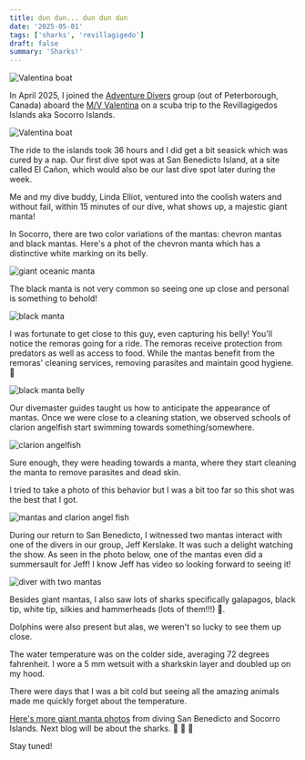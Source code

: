 ```yaml
---
title: dun dun... dun dun dun
date: '2025-05-01'
tags: ['sharks', 'revillagigedo']
draft: false
summary: 'Sharks!'
---
```


<Image
  src="/static/images/socorro-apr2025/linda-waving.jpg"
  width={800}
  height={600}
  alt="Valentina boat"
/>

In April 2025, I joined the [Adventure Divers](https://www.adventuredivers.ca/) group (out of Peterborough, Canada) aboard the [M/V Valentina](https://www.fun-azulfleet.net/fleet_conf/123) on a scuba trip to the Revillagigedos Islands aka Socorro Islands.

<Image
  src="/static/images/socorro-apr2025/valentina.jpg"
  width={800}
  height={600}
  alt="Valentina boat"
/>

The ride to the islands took 36 hours and I did get a bit seasick which was cured by a nap. Our first dive spot was at San Benedicto Island, at a site called El Cañon, which would also be our last dive spot later during the week.

Me and my dive buddy, Linda Elliot, ventured into the coolish waters and without fail, within 15 minutes of our dive, what shows up, a majestic giant manta!

In Socorro, there are two color variations of the mantas: chevron mantas and black mantas. Here's a phot of the chevron manta which has a distinctive white marking on its belly.

<Image
  src="/static/images/socorro-apr2025/manta1.jpg"
  width={800}
  height={500}
  alt="giant oceanic manta"
/>

The black manta is not very common so seeing one up close and personal is something to behold!

<Image
  src="/static/images/socorro-apr2025/black-manta.jpg"
  width={800}
  height={500}
  alt="black manta"
/>

I was fortunate to get close to this guy, even capturing his belly! You'll notice the remoras going for a ride. The remoras receive protection from predators as well as access to food. While the mantas benefit from the remoras' cleaning services, removing parasites and maintain good hygiene. 🤣

<Image
  src="/static/images/socorro-apr2025/black-manta-belly.jpg"
  width={800}
  height={500}
  alt="black manta belly"
/>

Our divemaster guides taught us how to anticipate the appearance of mantas. Once we were close to a cleaning station, we observed schools of clarion angelfish start swimming towards something/somewhere.

<Image
  src="/static/images/socorro-apr2025/clarion-angelfish.jpg"
  width={800}
  height={500}
  alt="clarion angelfish"
/>

Sure enough, they were heading towards a manta, where they start cleaning the manta to remove parasites and dead skin.

I tried to take a photo of this behavior but I was a bit too far so this shot was the best that I got.

<Image
  src="/static/images/socorro-apr2025/mantas-clarion.jpg"
  width={800}
  height={500}
  alt="mantas and clarion angel fish"
/>

During our return to San Benedicto, I witnessed two mantas interact with one of the divers in our group, Jeff Kerslake. It was such a delight watching the show. As seen in the photo below, one of the mantas even did a summersault for Jeff! I know Jeff has video so looking forward to seeing it!

<Image
  src="/static/images/socorro-apr2025/jeff-mantas.jpg"
  width={800}
  height={500}
  alt="diver with two mantas"
/>

Besides giant mantas, I also saw lots of sharks specifically galapagos, black tip, white tip, silkies and hammerheads (lots of them!!!) 🤩.

Dolphins were also present but alas, we weren't so lucky to see them up close.

The water temperature was on the colder side, averaging 72 degrees fahrenheit. I wore a 5 mm wetsuit with a sharkskin layer and doubled up on my hood.

There were days that I was a bit cold but seeing all the amazing animals made me quickly forget about the temperature.

[Here's more giant manta photos](https://generosalitton.smugmug.com/Socorro-Mantas2025/n-Z2Wwpn) from diving San Benedicto and Socorro Islands. Next blog will be about the sharks. 🦈 🦈 🦈

Stay tuned!
